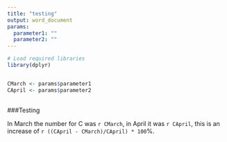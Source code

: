 ```yaml
---
title: "testing"
output: word_document
params:
  parameter1: ""
  parameter2: ""
---
```


```r
# Load required libraries
library(dplyr)


CMarch <- params$parameter1
CApril <- params$parameter2
 
```

###Testing

In March the number for C was `r CMarch`, in April it was `r CApril`, this is an increase of
`r ((CApril - CMarch)/CApril) * 100`%.
